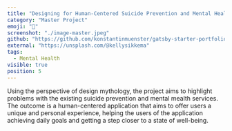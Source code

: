 ```yaml
---
title: "Designing for Human-Centered Suicide Prevention and Mental Health Services"
category: "Master Project"
emoji: "🧰"
screenshot: "./image-master.jpeg"
github: "https://github.com/konstantinmuenster/gatsby-starter-portfolio-minimal"
external: "https://unsplash.com/@kellysikkema"
tags:
  - Mental Health
visible: true
position: 5
---
```


Using the perspective of design mythology, the project aims to highlight problems with the existing suicide prevention and mental mealth services. The outcome is a human-centered application that aims to offer users a unique and personal experience, helping the users of the application achieving daily goals and getting a step closer to a state of well-being.
